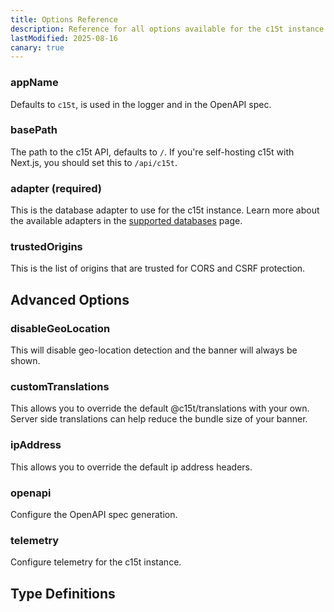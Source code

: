 ```yaml
---
title: Options Reference
description: Reference for all options available for the c15t instance.
lastModified: 2025-08-16
canary: true
---
```


### appName

Defaults to `c15t`, is used in the logger and in the OpenAPI spec.

### basePath

The path to the c15t API, defaults to `/`. If you're self-hosting c15t with Next.js, you should set this to `/api/c15t`.

### adapter (required)

This is the database adapter to use for the c15t instance. Learn more about the available adapters in the [supported databases](/docs/self-host/supported-databases) page.

### trustedOrigins

This is the list of origins that are trusted for CORS and CSRF protection.

## Advanced Options

### disableGeoLocation

This will disable geo-location detection and the banner will always be shown.

### customTranslations

This allows you to override the default @c15t/translations with your own. Server side translations can help reduce the bundle size of your banner.

### ipAddress

This allows you to override the default ip address headers.

### openapi

Configure the OpenAPI spec generation.

### telemetry

Configure telemetry for the c15t instance.

## Type Definitions

<AutoTypeTable path="./packages/backend/src/v2/core.ts" name="C15TOptions" />
